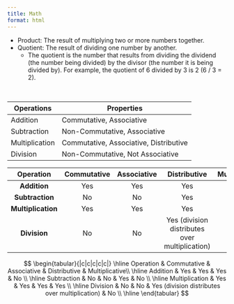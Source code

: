 ```yaml
---
title: Math
format: html
---
```


- Product: The result of multiplying two or more numbers together.
- Quotient: The result of dividing one number by another.
    - The quotient is the number that results from dividing the dividend (the number being divided) by the divisor (the number it is being divided by). For example, the quotient of 6 divided by 3 is 2 (6 / 3 = 2).

<br> 

| Operations | Properties |
|------------|------------|
| Addition   | Commutative, Associative |
| Subtraction| Non-Commutative, Associative |
| Multiplication | Commutative, Associative, Distributive |
| Division   | Non-Commutative, Not Associative |


| Operation | Commutative | Associative | Distributive | Multiplicative |
| :---: | :---: | :---: | :---: | :---: |
| **Addition** | Yes | Yes | Yes | No |
| **Subtraction** | No | No | Yes |	No |
| **Multiplication** | Yes | Yes | Yes | Yes |
| **Division** | No | No | Yes (division distributes over multiplication) |	No |


$$
\begin{tabular}{|c|c|c|c|c|}
\hline
Operation & Commutative & Associative & Distributive & Multiplicative\\
\hline
Addition & Yes & Yes & Yes & No \\
\hline
Subtraction & No & No & Yes & No \\
\hline
Multiplication & Yes & Yes & Yes & Yes \\
\hline
Division & No & No & Yes (division distributes over multiplication) & No \\
\hline
\end{tabular}
$$